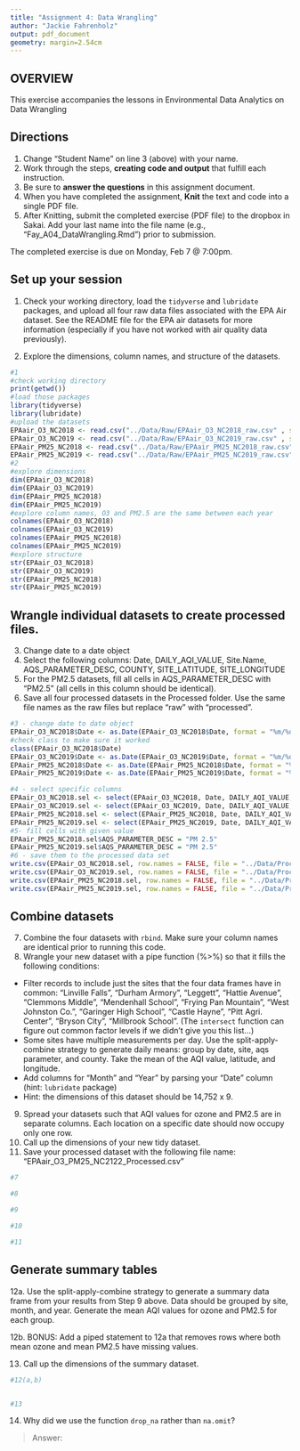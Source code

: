 ```yaml
---
title: "Assignment 4: Data Wrangling"
author: "Jackie Fahrenholz"
output: pdf_document
geometry: margin=2.54cm
---
```


## OVERVIEW

This exercise accompanies the lessons in Environmental Data Analytics on Data Wrangling 

## Directions
1. Change "Student Name" on line 3 (above) with your name.
2. Work through the steps, **creating code and output** that fulfill each instruction.
3. Be sure to **answer the questions** in this assignment document.
4. When you have completed the assignment, **Knit** the text and code into a single PDF file.
5. After Knitting, submit the completed exercise (PDF file) to the dropbox in Sakai. Add your last name into the file name (e.g., "Fay_A04_DataWrangling.Rmd") prior to submission.

The completed exercise is due on Monday, Feb 7 @ 7:00pm.

## Set up your session 
1. Check your working directory, load the `tidyverse` and `lubridate` packages, and upload all four raw data files associated with the EPA Air dataset. See the README file for the EPA air datasets for more information (especially if you have not worked with air quality data previously). 

2. Explore the dimensions, column names, and structure of the datasets. 

```r
#1 
#check working directory
print(getwd())
#load those packages
library(tidyverse)
library(lubridate)
#upload the datasets
EPAair_O3_NC2018 <- read.csv("../Data/Raw/EPAair_O3_NC2018_raw.csv" , stringsAsFactors = TRUE)
EPAair_O3_NC2019 <- read.csv("../Data/Raw/EPAair_O3_NC2019_raw.csv" , stringsAsFactors = TRUE)
EPAair_PM25_NC2018 <- read.csv("../Data/Raw/EPAair_PM25_NC2018_raw.csv" , stringsAsFactors = TRUE)
EPAair_PM25_NC2019 <- read.csv("../Data/Raw/EPAair_PM25_NC2019_raw.csv" , stringsAsFactors = TRUE)
#2
#explore dimensions
dim(EPAair_O3_NC2018)
dim(EPAair_O3_NC2019)
dim(EPAair_PM25_NC2018)
dim(EPAair_PM25_NC2019)
#explore column names, O3 and PM2.5 are the same between each year
colnames(EPAair_O3_NC2018)
colnames(EPAair_O3_NC2019) 
colnames(EPAair_PM25_NC2018)
colnames(EPAair_PM25_NC2019)
#explore structure
str(EPAair_O3_NC2018)
str(EPAair_O3_NC2019)
str(EPAair_PM25_NC2018)
str(EPAair_PM25_NC2019)
```

## Wrangle individual datasets to create processed files.
3. Change date to a date object
4. Select the following columns: Date, DAILY_AQI_VALUE, Site.Name, AQS_PARAMETER_DESC, COUNTY, SITE_LATITUDE, SITE_LONGITUDE
5. For the PM2.5 datasets, fill all cells in AQS_PARAMETER_DESC with "PM2.5" (all cells in this column should be identical).
6. Save all four processed datasets in the Processed folder. Use the same file names as the raw files but replace "raw" with "processed".

```r
#3 - change date to date object
EPAair_O3_NC2018$Date <- as.Date(EPAair_O3_NC2018$Date, format = "%m/%d/%Y")
#check class to make sure it worked
class(EPAair_O3_NC2018$Date)
EPAair_O3_NC2019$Date <- as.Date(EPAair_O3_NC2019$Date, format = "%m/%d/%Y")
EPAair_PM25_NC2018$Date <- as.Date(EPAair_PM25_NC2018$Date, format = "%m/%d/%Y")
EPAair_PM25_NC2019$Date <- as.Date(EPAair_PM25_NC2019$Date, format = "%m/%d/%Y")

#4 - select specific columns
EPAair_O3_NC2018.sel <- select(EPAair_O3_NC2018, Date, DAILY_AQI_VALUE, Site.Name, AQS_PARAMETER_DESC, COUNTY, SITE_LATITUDE, SITE_LONGITUDE)
EPAair_O3_NC2019.sel <- select(EPAair_O3_NC2019, Date, DAILY_AQI_VALUE, Site.Name, AQS_PARAMETER_DESC, COUNTY, SITE_LATITUDE, SITE_LONGITUDE)
EPAair_PM25_NC2018.sel <- select(EPAair_PM25_NC2018, Date, DAILY_AQI_VALUE, Site.Name, AQS_PARAMETER_DESC, COUNTY, SITE_LATITUDE, SITE_LONGITUDE)
EPAair_PM25_NC2019.sel <- select(EPAair_PM25_NC2019, Date, DAILY_AQI_VALUE, Site.Name, AQS_PARAMETER_DESC, COUNTY, SITE_LATITUDE, SITE_LONGITUDE)
#5- fill cells with given value
EPAair_PM25_NC2018.sel$AQS_PARAMETER_DESC = "PM 2.5"
EPAair_PM25_NC2019.sel$AQS_PARAMETER_DESC = "PM 2.5"
#6 - save them to the processed data set
write.csv(EPAair_O3_NC2018.sel, row.names = FALSE, file = "../Data/Processed/EPAair_O3_NC2018_Processed.csv")
write.csv(EPAair_O3_NC2019.sel, row.names = FALSE, file = "../Data/Processed/EPAair_O3_NC2019_Processed.csv")
write.csv(EPAair_PM25_NC2018.sel, row.names = FALSE, file = "../Data/Processed/EPAair_PM25_NC2018_Processed.csv")
write.csv(EPAair_PM25_NC2019.sel, row.names = FALSE, file = "../Data/Processed/EPAair_PM25_NC2019_Processed.csv")

```


## Combine datasets
7. Combine the four datasets with `rbind`. Make sure your column names are identical prior to running this code. 
8. Wrangle your new dataset with a pipe function (%>%) so that it fills the following conditions: 

* Filter records to include just the sites that the four data frames have in common: "Linville Falls", "Durham Armory", "Leggett", "Hattie Avenue", "Clemmons Middle", "Mendenhall School", "Frying Pan Mountain", "West Johnston Co.", "Garinger High School", "Castle Hayne", "Pitt Agri. Center", "Bryson City", "Millbrook School". (The `intersect` function can figure out common factor levels if we didn't give you this list...)
* Some sites have multiple measurements per day. Use the split-apply-combine strategy to generate daily means: group by date, site, aqs parameter, and county. Take the mean of the AQI value, latitude, and longitude.
* Add columns for "Month" and "Year" by parsing your "Date" column (hint: `lubridate` package)
* Hint: the dimensions of this dataset should be 14,752 x 9.

9. Spread your datasets such that AQI values for ozone and PM2.5 are in separate columns. Each location on a specific date should now occupy only one row.
10. Call up the dimensions of your new tidy dataset.
11. Save your processed dataset with the following file name: "EPAair_O3_PM25_NC2122_Processed.csv"

```r
#7

#8

#9

#10

#11

```


## Generate summary tables
12a. Use the split-apply-combine strategy to generate a summary data frame from your results from Step 9 above. Data should be grouped by site, month, and year. Generate the mean AQI values for ozone and PM2.5 for each group. 

12b. BONUS: Add a piped statement to 12a that removes rows where both mean ozone and mean PM2.5 have missing values. 

13. Call up the dimensions of the summary dataset.


```r
#12(a,b)


#13

```

14. Why did we use the function `drop_na` rather than `na.omit`?

> Answer: 

